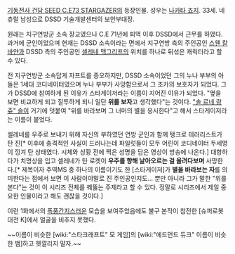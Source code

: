 [[기동전사 건담 SEED C.E73 STARGAZER]]의 등장인물. 성우는 [[나카타 죠지]].
33세. 네츄럴 남성으로 DSSD 기술개발센터의 보안부대장.

원래는 지구연방군 소속 장교였으나 C.E 71년에 퇴역 이후 DSSD에서 근무를 하였다.
과거에 군인이었으며 현재는 DSSD 소속이라는 면에서 지구연방 측의 주인공인 [[스웬 칼 바얀]]과 DSSD 측의 주인공인 [[셀레네 맥그리프]]의 위치를 하나로 뒤섞은 캐릭터라고 할 수 있다.

전 지구연방군 소속답게 자프트를 증오하지만, DSSD 소속이었던 그의 누나 부부의 아들은 1세대 코디네이터였으며 누나 부부가 사망함으로서 그 조카의 보호자가 되었다. 그가 DSSD에 참여하게 된 이유가 스타게이저라는 이름이 지어진 이유가 되었다. "옆을 보면 비교하게 되고 질투하게 되니 일단 '''위를 보자'''고 생각했다"는 것이다. [["솔 르네 랑쥬" 솔]]이 거기에 덧붙여 "위를 바라보며 그 너머의 별을 응시한다"고 해서 스타게이저라는 이름이 붙었다.

셀레네를 우주로 보내기 위해 자신의 부하였던 연방 군인과 함께 탱크로 테러리스트가 탄 진[* 이후에 충격적인 사실이 드러나는데 파일럿들이 모두 어린이 코디네이터 두세명이 낑겨 탄 상태였다. 시체와 상황 전에 찍은 성명을 담은 영상이 방송에 나온다.] 대항하다가 치명상을 입고 셀레네가 탄 로켓이 '''우주를 향해 날아오르는 걸 올려다보며''' 사망한다.[* 제목이자 주역MS 중 하나의 이름이기도 한 [스타게이저]가 '''별을 바라보는 자'''를 의미한다는 점에서 보면 이 사람이야말로 진 주인공인지도... 뿐만 아니라 그가 말한 "위를 본다"는 것이 이 시리즈 전체를 꿰뚫는 주제라고 할 수 있다. 정말로 시리즈에서 제일 중요한 인물이라고 해도 괜찮을 것이다.]

이런 1화에서의 [[폭풍간지]]스러운 모습을 보여주었음에도 불구 본작이 참전한 [슈퍼로봇대전 K]에서 얼굴을 비추지 못했다.

~~이름이 비슷한 [wiki:"스타크래프트" 모 게임]의 [wiki:"에드먼드 듀크" 이름이 비슷한 뱀]하고 헷깔리지 말자.~~
